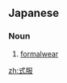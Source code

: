 ==Japanese==
{{ja-kanjitab|しき|ふく|yomi=on}}

===Noun===
{{ja-noun|しきふく}}

# [[formalwear]]

[[zh:式服]]